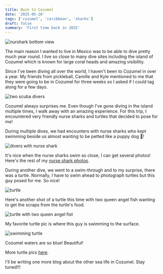 ```yaml
---
title: Back to Cozumel
date: '2025-05-28'
tags: ['cozumel', 'caribbean', 'sharks']
draft: false
summary: 'First time back in 2025'
---
```


<Image
  src="/static/images/cozumel-may2025/nurse-shark-below.jpg"
  width={800}
  height={840}
  alt="nurshark bottom view"
/>

The main reason I wanted to live in Mexico was to be able to dive pretty much year round. I live so close to many dive sites including the island of Cozumel which is known for large coral heads and amazing visibility.

Since I've been diving all over the world, I haven't been to Cozumel in over a year. My friends from pickleball, Camille and Kyle mentioned to me that they were going to be in Cozumel for three weeks so I asked if I could tag along for a few days.

<Image
  src="/static/images/cozumel-may2025/camille-kyle.jpg"
  width={800}
  height={840}
  alt="two scuba divers"
/>

Cozumel always surprises me. Even though I've gone diving in the island multiple times, I walk away with an amazing experience. For this trip, I encountered very friendly nurse sharks and turtles that decided to pose for me!

During multiple dives, we had encounters with nurse sharks who kept swimming beside us almost wanting to be petted like a puppy dog 🐶!

<Image
  src="/static/images/cozumel-may2025/nurse-shark-kyle.jpg"
  width={800}
  height={840}
  alt="divers with nurse shark"
/>

It's nice when the nurse sharks swim so close, I can get several photos! Here's the rest of my [nurse shark photos](https://generosalitton.smugmug.com/Cozumel-Turtle-NurseShark/n-MBqckP).

During another dive, we went to a swim-through and to my surprise, there was a turtle. Normally, I have to swim ahead to photograph turtles but this guy posed for me. So nice!

<Image
  src="/static/images/cozumel-may2025/turtle-posing.jpg"
  width={800}
  height={840}
  alt="turtle"
/>

Here's another shot of a turtle this time with two queen angel fish wanting to get the scraps from the turtle's food.

<Image
  src="/static/images/cozumel-may2025/turtle-queenangels.jpg"
  width={800}
  height={840}
  alt="turtle with two queen angel fist"
/>

My favorite turtle pic is where this guy is swimming to the surface.

<Image
  src="/static/images/cozumel-may2025/turtle-surfacing.jpg"
  width={800}
  height={840}
  alt="swimming turtle"
/>

Cozumel waters are so blue! Beautiful!

More turtle pics [here](https://generosalitton.smugmug.com/Cozumel-Turtlees/n-NkZQv2).

I'll be writing one more blog about the other sea life in Cozumel. Stay tuned!!!
